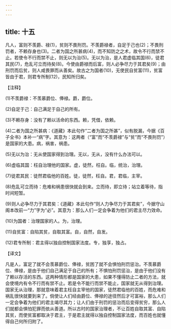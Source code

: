 ```yaml
---
---
---
```

title: 十五
---



凡人，富则不羡爵、禄(1)，贫则不畏刑罚。不羡爵禄者，自足于己也(2)；不畏刑罚者，不赖存身也(3)。二者为国之所甚病(4)，而不知防之之术，故令不行而禁不止。若使令不行而禁不止，则无以为治(5)。无以为治，是人君虚临其国(6)，徒君其民(7)，危乱可立而待矣(8)。今使由爵禄而后富，则人必争尽力于其君矣(9)；由刑罚而后贫，则人咸畏罪而从善矣。故古之为国者(10)，无使民自贫富(11)，贫富皆由于君，则君专所制(12)，民知所归矣。

【注释】

(1)不羡爵禄：不羡慕爵位、俸禄。爵，爵位。

(2)自足于己：自己满足于自己的所有。

(3)不赖存身：没有了赖以活命的东西。赖，凭借，依赖。

(4)二者为国之所甚病：《道藏》本此句作“二者为国之所甚”，似有脱漏，今据《百子全书》本补一“病”字。其意为：这两者（“富”而“不羡爵禄”与“贫”而“不畏刑罚”）是国家的大患。病，祸害，祸患。

(5)无以为治：无从使国家得到治理。无以，无从，没有什么办法可以。

(6)虚临其国：枉自治理他的国家。虚，徒然，枉自。临，统治，治理。

(7)徒君其民：徒然君临他的百姓。徒，徒然，枉自。君，君临，主宰。

(8)危乱可立而待：危难和祸患很快就会到来。立而待，即立待；站立着等待，指时间短暂。

(9)则人必争尽力于其君矣：《道藏》本此句作“则人力争尽力于其君矣”，今据守山阁本改前一“力”字为“必”。其意为：那么人们一定会争着为他们的君主尽力效命。

(10)为国者：治理国家的人。为，治理。

(11)自贫富：自陷其贫，自取其富。自，自然，自发。

(12)君专所制：君主得以独自控制国家法度。专，独享，独占。

【译文】

凡是人，富足了就不会羡慕爵位、俸禄，贫困了就不会惧怕刑罚惩治。不羡慕爵位、俸禄，是由于他们自己满足于自己的所有；不惧怕刑罚惩治，是由于他们没有了赖以存活的东西。这两种情形都是国家的大患，如果不懂得防止二者的方法，就会使境内有令不行而有禁不止。若是令不能行而禁不能止，国家就无从得到治理。国家无从治理，那就意味着君主枉自主宰他的国家，徒然君临他的百姓，而危难和祸乱很快就要到来了。倘使让人们经由爵位、俸禄的途径然后才可富裕，那么人们一定会争着为他们的君主竭尽其力；让人们由于刑罚的惩治而后变得贫穷，那么人们就都会惧怕犯罪而依从善道。所以古时的国家治理者，不让百姓自取其富、自陷其贫，而使贫富都取决于君主，于是君主就得以独自控制国家法度，而百姓也就懂得自己何所归附了。